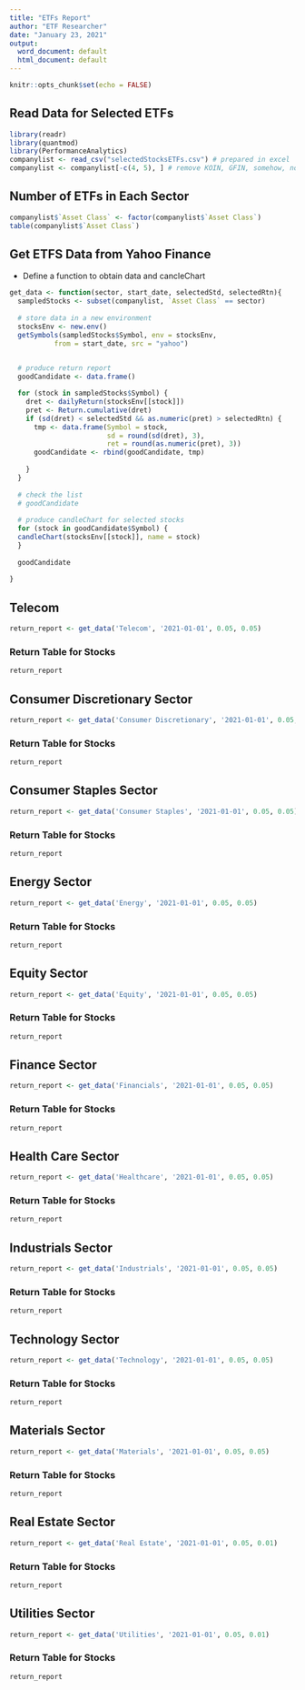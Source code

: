 ---
title: "ETFs Report"
author: "ETF Researcher"
date: "January 23, 2021"
output:
  word_document: default
  html_document: default
---

```{r setup, include=FALSE}
knitr::opts_chunk$set(echo = FALSE)
```

## Read Data for Selected ETFs 
```{r message=FALSE, warning=FALSE}
library(readr)
library(quantmod)
library(PerformanceAnalytics)
companylist <- read_csv("selectedStocksETFs.csv") # prepared in excel
companylist <- companylist[-c(4, 5), ] # remove KOIN, GFIN, somehow, not working
```

## Number of ETFs in Each Sector
```{r}
companylist$`Asset Class` <- factor(companylist$`Asset Class`)
table(companylist$`Asset Class`)
```

## Get ETFS Data from Yahoo Finance

* Define a function to obtain data and cancleChart
```{r}
get_data <- function(sector, start_date, selectedStd, selectedRtn){
  sampledStocks <- subset(companylist, `Asset Class` == sector)
  
  # store data in a new environment
  stocksEnv <- new.env()
  getSymbols(sampledStocks$Symbol, env = stocksEnv, 
           from = start_date, src = "yahoo")
  

  # produce return report
  goodCandidate <- data.frame()

  for (stock in sampledStocks$Symbol) {
    dret <- dailyReturn(stocksEnv[[stock]])
    pret <- Return.cumulative(dret)
    if (sd(dret) < selectedStd && as.numeric(pret) > selectedRtn) {
      tmp <- data.frame(Symbol = stock, 
                        sd = round(sd(dret), 3), 
                        ret = round(as.numeric(pret), 3))
      goodCandidate <- rbind(goodCandidate, tmp)
      
    }
  }
  
  # check the list
  # goodCandidate
  
  # produce candleChart for selected stocks
  for (stock in goodCandidate$Symbol) {
  candleChart(stocksEnv[[stock]], name = stock)
  }
  
  goodCandidate
  
}
```
## Telecom
```{r message=FALSE, warning=FALSE}
return_report <- get_data('Telecom', '2021-01-01', 0.05, 0.05)
```

### Return Table for Stocks
```{r}
return_report
```

## Consumer Discretionary Sector
```{r message=FALSE, warning=FALSE}
return_report <- get_data('Consumer Discretionary', '2021-01-01', 0.05, 0.05)
```

### Return Table for Stocks
```{r}
return_report
```
## Consumer Staples  Sector
```{r message=FALSE, warning=FALSE}
return_report <- get_data('Consumer Staples', '2021-01-01', 0.05, 0.05)
```

### Return Table for Stocks
```{r}
return_report
```
## Energy  Sector
```{r message=FALSE, warning=FALSE}
return_report <- get_data('Energy', '2021-01-01', 0.05, 0.05)
```

### Return Table for Stocks
```{r}
return_report
```
## Equity  Sector
```{r message=FALSE, warning=FALSE}
return_report <- get_data('Equity', '2021-01-01', 0.05, 0.05)
```

### Return Table for Stocks
```{r}
return_report
```


## Finance  Sector
```{r message=FALSE, warning=FALSE}
return_report <- get_data('Financials', '2021-01-01', 0.05, 0.05)
```

### Return Table for Stocks
```{r}
return_report
```

## Health Care  Sector
```{r message=FALSE, warning=FALSE}
return_report <- get_data('Healthcare', '2021-01-01', 0.05, 0.05)
```

### Return Table for Stocks
```{r}
return_report
```
## Industrials  Sector
```{r message=FALSE, warning=FALSE}
return_report <- get_data('Industrials', '2021-01-01', 0.05, 0.05)
```

### Return Table for Stocks
```{r}
return_report
```
## Technology  Sector
```{r message=FALSE, warning=FALSE}
return_report <- get_data('Technology', '2021-01-01', 0.05, 0.05)
```

### Return Table for Stocks
```{r}
return_report
```

## Materials  Sector
```{r message=FALSE, warning=FALSE}
return_report <- get_data('Materials', '2021-01-01', 0.05, 0.05)
```

### Return Table for Stocks
```{r}
return_report
```

## Real Estate Sector
```{r message=FALSE, warning=FALSE}
return_report <- get_data('Real Estate', '2021-01-01', 0.05, 0.01)
```

### Return Table for Stocks
```{r}
return_report
```
## Utilities  Sector
```{r message=FALSE, warning=FALSE}
return_report <- get_data('Utilities', '2021-01-01', 0.05, 0.01)
```

### Return Table for Stocks
```{r}
return_report
```

